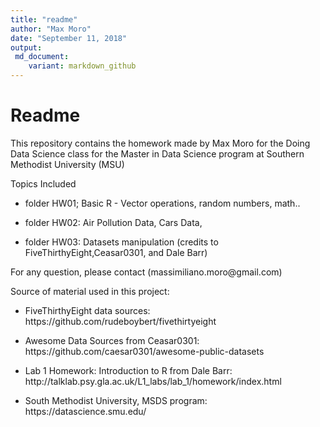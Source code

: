 ```yaml
---
title: "readme"
author: "Max Moro"
date: "September 11, 2018"
output: 
 md_document:
    variant: markdown_github
---
```


# Readme

This repository contains the homework made by Max Moro for the Doing Data Science class for the  Master in Data Science program at Southern Methodist University (MSU)

Topics Included

- folder HW01; Basic R - Vector operations, random numbers, math..

- folder HW02: Air Pollution Data, Cars Data,

- folder HW03: Datasets manipulation (credits to FiveThirthyEight,Ceasar0301, and Dale Barr)

For any question, please contact (massimiliano.moro@gmail.com)

Source of material used in this project:

- FiveThirthyEight data sources: https://github.com/rudeboybert/fivethirtyeight

- Awesome Data Sources from Ceasar0301:  https://github.com/caesar0301/awesome-public-datasets

- Lab 1 Homework: Introduction to R from Dale Barr:  http://talklab.psy.gla.ac.uk/L1_labs/lab_1/homework/index.html

- South Methodist University, MSDS program:  https://datascience.smu.edu/
